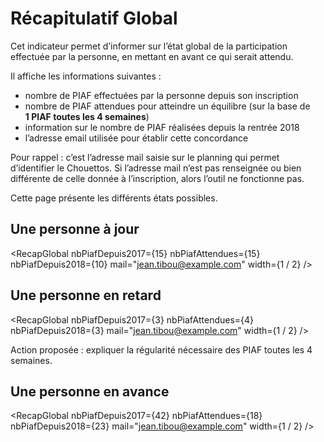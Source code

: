 
# Récapitulatif Global

Cet indicateur permet d’informer sur l’état global de la participation effectuée
par la personne, en mettant en avant ce qui serait attendu.

Il affiche les informations suivantes :

- nombre de PIAF effectuées par la personne depuis son inscription
- nombre de PIAF attendues pour atteindre un équilibre (sur la base de **1 PIAF
  toutes les 4 semaines**)
- information sur le nombre de PIAF réalisées depuis la rentrée 2018
- l’adresse email utilisée pour établir cette concordance

Pour rappel : c’est l’adresse mail saisie sur le planning qui permet
d’identifier le Chouettos. Si l’adresse mail n’est pas renseignée ou bien
différente de celle donnée à l’inscription, alors l’outil ne fonctionne pas.

Cette page présente les différents états possibles.

## Une personne à jour

<RecapGlobal
  nbPiafDepuis2017={15}
  nbPiafAttendues={15}
  nbPiafDepuis2018={10}
  mail="jean.tibou@example.com"
  width={1 / 2}
/>

## Une personne en retard

<RecapGlobal
  nbPiafDepuis2017={3}
  nbPiafAttendues={4}
  nbPiafDepuis2018={3}
  mail="jean.tibou@example.com"
  width={1 / 2}
/>

<ImportantText mt={4}>
  Action proposée : expliquer la régularité nécessaire des PIAF toutes les 4
  semaines.
</ImportantText>

## Une personne en avance

<RecapGlobal
  nbPiafDepuis2017={42}
  nbPiafAttendues={18}
  nbPiafDepuis2018={23}
  mail="jean.tibou@example.com"
  width={1 / 2}
/>
